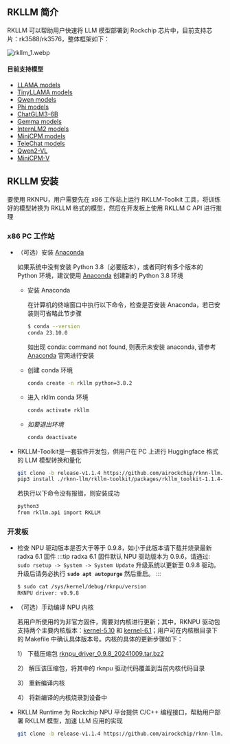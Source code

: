 ## RKLLM 简介

RKLLM 可以帮助用户快速将 LLM 模型部署到 Rockchip 芯片中，目前支持芯片：rk3588/rk3576，整体框架如下：

![rkllm_1.webp](/img/general-tutorial/rknn/rkllm_1.webp)

#### 目前支持模型

- [LLAMA models](https://huggingface.co/meta-llama)
- [TinyLLAMA models](https://huggingface.co/TinyLlama)
- [Qwen models](https://huggingface.co/models?search=Qwen/Qwen)
- [Phi models](https://huggingface.co/models?search=microsoft/phi)
- [ChatGLM3-6B](https://huggingface.co/THUDM/chatglm3-6b/tree/103caa40027ebfd8450289ca2f278eac4ff26405)
- [Gemma models](https://huggingface.co/collections/google/gemma-2-release-667d6600fd5220e7b967f315)
- [InternLM2 models](https://huggingface.co/collections/internlm/internlm2-65b0ce04970888799707893c)
- [MiniCPM models](https://huggingface.co/collections/openbmb/minicpm-65d48bf958302b9fd25b698f)
- [TeleChat models](https://huggingface.co/Tele-AI)
- [Qwen2-VL](https://huggingface.co/Qwen/Qwen2-VL-2B-Instruct)
- [MiniCPM-V](https://huggingface.co/openbmb/MiniCPM-V-2_6)

## RKLLM 安装

要使用 RKNPU，用户需要先在 x86 工作站上运行 RKLLM-Toolkit 工具，将训练好的模型转换为 RKLLM 格式的模型，然后在开发板上使用 RKLLM C API 进行推理

### x86 PC 工作站

- （可选）安装 [Anaconda](https://www.anaconda.com/)

  如果系统中没有安装 Python 3.8（必要版本），或者同时有多个版本的 Python 环境，建议使用 [Anaconda](https://www.anaconda.com/) 创建新的 Python 3.8 环境

  - 安装 Anaconda

    在计算机的终端窗口中执行以下命令，检查是否安装 Anaconda，若已安装则可省略此节步骤

    <NewCodeBlock tip="X86 Linux PC" type="PC">

    ```bash
    $ conda --version
    conda 23.10.0
    ```

    </NewCodeBlock>

    如出现 conda: command not found, 则表示未安装 anaconda, 请参考 [Anaconda](https://www.anaconda.com/) 官网进行安装

  - 创建 conda 环境

    <NewCodeBlock tip="X86 Linux PC" type="PC">

    ```bash
    conda create -n rkllm python=3.8.2
    ```

    </NewCodeBlock>

  - 进入 rkllm conda 环境

    <NewCodeBlock tip="X86 Linux PC" type="PC">

    ```bash
    conda activate rkllm
    ```

    </NewCodeBlock>

  - _如要退出环境_

    <NewCodeBlock tip="X86 Linux PC" type="PC">

    ```bash
    conda deactivate
    ```

    </NewCodeBlock>

- RKLLM-Toolkit是一套软件开发包，供用户在 PC 上进行 Huggingface 格式的 LLM 模型转换和量化

  <NewCodeBlock tip="X86 Linux PC" type="PC">

  ```bash
  git clone -b release-v1.1.4 https://github.com/airockchip/rknn-llm.git
  pip3 install ./rknn-llm/rkllm-toolkit/packages/rkllm_toolkit-1.1.4-cp38-cp38-linux_x86_64.whl
  ```

  </NewCodeBlock>

  若执行以下命令没有报错，则安装成功

  <NewCodeBlock tip="X86 Linux PC" type="PC">

  ```bash
  python3
  from rkllm.api import RKLLM
  ```

  </NewCodeBlock>

### 开发板

- 检查 NPU 驱动版本是否大于等于 0.9.8，如小于此版本请下载并烧录最新 radxa 6.1 固件
  :::tip
  radxa 6.1 固件默认 NPU 驱动版本为 0.9.6，请通过: `sudo rsetup -> System -> System Update` 升级系统以更新至 0.9.8 驱动。
  升级后请务必执行 **`sudo apt autopurge`** 然后重启。
  :::

  <NewCodeBlock tip="Radxa OS" type="device">

  ```bash
  $ sudo cat /sys/kernel/debug/rknpu/version
  RKNPU driver: v0.9.8
  ```

  </NewCodeBlock>

- （可选）手动编译 NPU 内核

  若用户所使用的为非官方固件，需要对内核进行更新；其中，RKNPU 驱动包支持两个主要内核版本：[kernel-5.10](https://github.com/radxa/kernel/tree/stable-5.10-rock5) 和 [kernel-6.1](https://github.com/radxa/kernel/tree/linux-6.1-stan-rkr1)；用户可在内核根目录下的 Makefile 中确认具体版本号。内核的具体的更新步骤如下：

  1） 下载压缩包 [rknpu_driver_0.9.8_20241009.tar.bz2](https://github.com/airockchip/rknn-llm/tree/release-v1.1.4/rknpu-driver)

  2） 解压该压缩包，将其中的 rknpu 驱动代码覆盖到当前内核代码目录

  3） 重新编译内核

  4） 将新编译的内核烧录到设备中

- RKLLM Runtime 为 Rockchip NPU 平台提供 C/C++ 编程接口，帮助用户部署 RKLLM 模型，加速 LLM 应用的实现

  <NewCodeBlock tip="Radxa OS" type="device">

  ```bash
  git clone -b release-v1.1.4 https://github.com/airockchip/rknn-llm.git
  ```

  </NewCodeBlock>
